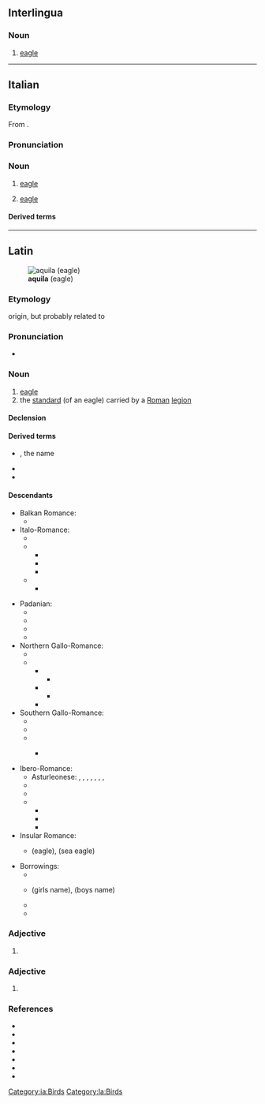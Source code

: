 {{also|Aquila|Áquila}}
==Interlingua==

===Noun===
{{ia-noun}}

# [[eagle]]

[[Category:ia:Birds]]

----

==Italian==

===Etymology===
From {{inh|it|la|aquila}}.

===Pronunciation===
{{it-pr|àquila}}

===Noun===
{{it-noun|f}}

# [[eagle]]
# {{lb|it|heraldiccharge}} [[eagle]]

====Derived terms====
{{der3|it
|aquila arpia
|aquila del Bonelli
|aquila gigante della Nuova Zelanda
|aquila di Haast
|aquila imperiale
|aquila di mare
|aquila di mare a coda bianca
|aquila di mare di Steller
|aquila pescatrice africana
|aquila pescatrice del Madagascar
|aquila reale
|aquila spiegata
|aquila urlatrice
|aquilone
}}

{{C|it|Birds|Birds of prey|Eagles}}

----

==Latin==
[[File:Golden Eagle 3.jpg|thumb|'''aquila''' (eagle)]]

===Etymology===
{{unk|la}} origin, but probably related to {{m|la|aquilus||blackish, the color of darkness}}

===Pronunciation===
* {{la-IPA|eccl=yes}}

===Noun===
{{la-noun|aquila<1>}}

# [[eagle]]
# the [[standard]] (of an eagle) carried by a [[Roman]] [[legion]]

====Declension====
{{la-ndecl|aquila<1>}}

====Derived terms====
* {{l|la|Aquila}}, the name
* {{l|la|aquilifer}}
* {{l|la|aquilīnus}}

====Descendants====
{{top3}}
* Balkan Romance:
** {{desc|ro|aceră}}
* Italo-Romance:
** {{desc|co|acula}}
** {{desc|it|aquila}}
*** {{desc|fur|acuile|bor=1}}
*** {{desc|pms|àquila|bor=1}}
*** {{desc|vec|àquiła|bor=1}}
** {{desc|scn|àcula|àicula}}
*** {{desc|mt|ajkla|bor=1}}
{{mid2}}
* Padanian:
** {{desc|lij|àgogia}}
** {{desc|lmo|àgola|àigula|aguila|ògola}}
** {{desc|pms|àghia|éula|òja}}
** {{desc|rm|evla}}
* Northern Gallo-Romance:
** {{desc|frp|aglle|agllo|élye|élyo}}
** {{desc|fro|aigle|aille}}
*** {{desc|en|eagle|bor=1}}
**** {{desc|fr|eagle|bor=1}}
*** {{desc|fr|aigle}}
**** {{desc|eo|aglo|bor=1}}
*** {{desc|nrf|aiglle|aigl'ye|alts=1}}
* Southern Gallo-Romance:
** {{desc|an|alica|aliga}}
** {{desc|ca|àguila|àliga}}
** {{desc|pro|aigla}}
*** {{desc|oc|agla|aigla}}
***: {{desc|oc-gas|aguilla}}
***: {{desc|oc-viv|eigla}}
* Ibero-Romance:
** Asturleonese: {{l|ast|águila}}, {{l|ast|aiguila}}, {{l|ast|aigla}}, {{l|ast|aila}}, {{l|ast|eila}}, {{l|ast|áliga}}, {{l|ast|éliga}}, {{l|ast|éguila}}
** {{desc|gl|aguia|aiga}}
** {{desc|pt|águia}}
** {{desc|es|águila}}
*** {{desc|ceb|agila|bor=1}}
*** {{desc|hil|agila|bor=1}}
*** {{desc|tl|agila|bor=1}}
* Insular Romance:
** {{desc|sc|àbbila|àchili}} (eagle), {{l|sc|achiliera}} (sea eagle)
* Borrowings:
** {{desc|bor=1|unc=1|ett|𐌀𐌂𐌉𐌋|𐌀𐌂𐌉𐌋𐌀}} <!-- ? -->
** {{desc|lt|Akvilė|bor=1}} (girls name), {{l|lt|Akvilius}} (boys name)
** {{desc|ro|acvilă|bor=1}}
** {{desc|sh|ȃkvila|bor=1}}
{{bottom}}

===Adjective===
{{la-adj-form|aquila}}

# {{inflection of|la|aquilus||nom//voc|f|s|;|nom//acc//voc|n|p}}

===Adjective===
{{la-adj-form|aquilā}}

# {{inflection of|la|aquilus||abl|f|s}}

===References===
* {{R:L&S}}
* {{R:Elementary Lewis}}
* {{R:du Cange}}
* {{R:Gaffiot}}
* {{R:Peck}}
* {{R:Smith's Persons}}
* {{R:Smith's Antiquities}}

[[Category:la:Birds]]
{{C|la|Birds of prey}}